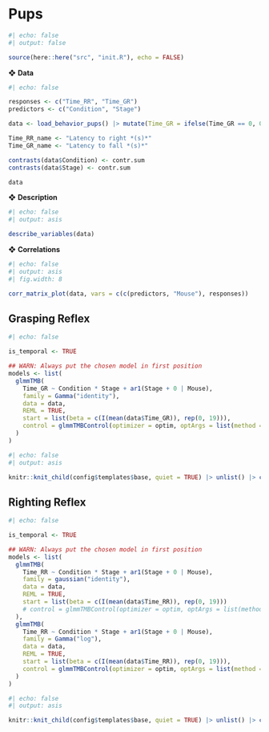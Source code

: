 # Pups

```r
#| echo: false
#| output: false

source(here::here("src", "init.R"), echo = FALSE)
```

❖ **Data**

```r
#| echo: false

responses <- c("Time_RR", "Time_GR")
predictors <- c("Condition", "Stage")

data <- load_behavior_pups() |> mutate(Time_GR = ifelse(Time_GR == 0, 0.1, Time_GR))

Time_RR_name <- "Latency to right *(s)*"
Time_GR_name <- "Latency to fall *(s)*"

contrasts(data$Condition) <- contr.sum
contrasts(data$Stage) <- contr.sum

data
```

❖ **Description**

```r
#| echo: false
#| output: asis

describe_variables(data)
```

❖ **Correlations**

```r
#| echo: false
#| output: asis
#| fig.width: 8

corr_matrix_plot(data, vars = c(c(predictors, "Mouse"), responses))
```


## Grasping Reflex

```r
#| echo: false

is_temporal <- TRUE

## WARN: Always put the chosen model in first position
models <- list(
  glmmTMB(
    Time_GR ~ Condition * Stage + ar1(Stage + 0 | Mouse),
    family = Gamma("identity"),
    data = data,
    REML = TRUE,
    start = list(beta = c(I(mean(data$Time_GR)), rep(0, 19))),
    control = glmmTMBControl(optimizer = optim, optArgs = list(method = "BFGS"))
  )
)
```

```r
#| echo: false
#| output: asis

knitr::knit_child(config$templates$base, quiet = TRUE) |> unlist() |> cat(sep = '\n')
```


## Righting Reflex

```r
#| echo: false

is_temporal <- TRUE

## WARN: Always put the chosen model in first position
models <- list(
  glmmTMB(
    Time_RR ~ Condition * Stage + ar1(Stage + 0 | Mouse),
    family = gaussian("identity"),
    data = data,
    REML = TRUE,
    start = list(beta = c(I(mean(data$Time_RR)), rep(0, 19)))
    # control = glmmTMBControl(optimizer = optim, optArgs = list(method = "BFGS"))
  ),
  glmmTMB(
    Time_RR ~ Condition * Stage + ar1(Stage + 0 | Mouse),
    family = Gamma("log"),
    data = data,
    REML = TRUE,
    start = list(beta = c(I(mean(data$Time_RR)), rep(0, 19))),
    control = glmmTMBControl(optimizer = optim, optArgs = list(method = "BFGS"))
  )
)
```

```r
#| echo: false
#| output: asis

knitr::knit_child(config$templates$base, quiet = TRUE) |> unlist() |> cat(sep = '\n')
```
